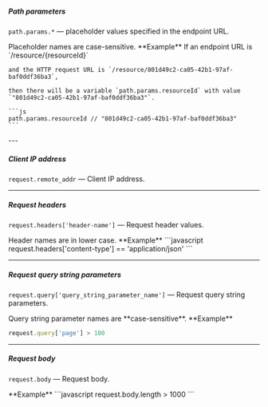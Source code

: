 ##### Path parameters

`path.params.*` — placeholder values specified in the endpoint URL.

<Note>
    Placeholder names are case-sensitive.
</Note>

<Info>
    **Example**
    If an endpoint URL is `/resource/{resourceId}`
    
    and the HTTP request URL is `/resource/801d49c2-ca05-42b1-97af-baf0ddf36ba3`,

    then there will be a variable `path.params.resourceId` with value `"801d49c2-ca05-42b1-97af-baf0ddf36ba3"`.

    ```js
    path.params.resourceId // "801d49c2-ca05-42b1-97af-baf0ddf36ba3"
    ```
</Info>
---

##### Client IP address

`request.remote_addr` — Client IP address.

---

##### Request headers

`request.headers['header-name']` — Request header values. 

<Warning>
    Header names are in lower case.
</Warning>

<Info>
    **Example**
    ```javascript
    request.headers['content-type'] == 'application/json'
    ```
</Info>

---

##### Request query string parameters

`request.query['query_string_parameter_name']` — Request query string parameters. 

<Warning>
    Query string parameter names are **case-sensitive**.
</Warning>

<Info>
**Example**

```javascript
request.query['page'] > 100
```
</Info>

---

##### Request body

`request.body` — Request body.

<Info>
**Example**
```javascript
request.body.length > 1000
```
</Info>
